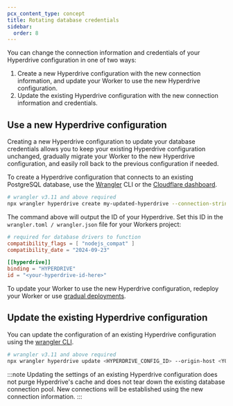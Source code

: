 ```yaml
---
pcx_content_type: concept
title: Rotating database credentials
sidebar:
  order: 8
---
```



You can change the connection information and credentials of your Hyperdrive configuration in one of two ways:

1. Create a new Hyperdrive configuration with the new connection information, and update your Worker to use the new Hyperdrive configuration.
2. Update the existing Hyperdrive configuration with the new connection information and credentials.

## Use a new Hyperdrive configuration

Creating a new Hyperdrive configuration to update your database credentials allows you to keep your existing Hyperdrive configuration unchanged, gradually migrate your Worker to the new Hyperdrive configuration, and easily roll back to the previous configuration if needed.

To create a Hyperdrive configuration that connects to an existing PostgreSQL database, use the [Wrangler](/workers/wrangler/install-and-update/) CLI or the [Cloudflare dashboard](https://dash.cloudflare.com/?to=/:account/workers/hyperdrive).

```sh
# wrangler v3.11 and above required
npx wrangler hyperdrive create my-updated-hyperdrive --connection-string="<YOUR_CONNECTION_STRING>"
```

The command above will output the ID of your Hyperdrive. Set this ID in the `wrangler.toml / wrangler.json` file for your Workers project:

<WranglerConfig>

```toml
# required for database drivers to function
compatibility_flags = [ "nodejs_compat" ]
compatibility_date = "2024-09-23"

[[hyperdrive]]
binding = "HYPERDRIVE"
id = "<your-hyperdrive-id-here>"
```

</WranglerConfig>

To update your Worker to use the new Hyperdrive configuration, redeploy your Worker or use [gradual deployments](/workers/configuration/versions-and-deployments/gradual-deployments/).

## Update the existing Hyperdrive configuration

You can update the configuration of an existing Hyperdrive configuration using the [wrangler CLI](/workers/wrangler/install-and-update/).

```sh
# wrangler v3.11 and above required
npx wrangler hyperdrive update <HYPERDRIVE_CONFIG_ID> --origin-host <YOUR_ORIGIN_HOST> --origin-password <YOUR_ORIGIN_PASSWORD> --origin-user <YOUR_ORIGIN_USERNAME> --database <YOUR_DATABASE> --origin-port <YOUR_ORIGIN_PORT>
```

:::note
Updating the settings of an existing Hyperdrive configuration does not purge Hyperdrive's cache and does not tear down the existing database connection pool. New connections will be established using the new connection information.
:::
